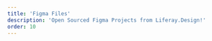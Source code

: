 ```yaml
---
title: 'Figma Files'
description: 'Open Sourced Figma Projects from Liferay.Design!'
order: 10
---
```



<Grid templateColumns="repeat(3, 1fr)" autoRows="auto" gap="1rem">
	<CardLexicon
		image
		imageUrl="/images/resources/figma-utilities.png"
		direction="horizontal"
		wide
		title="Utilities"
		text="Organize your Figma files with nice covers, create flows, affinity maps, wireframes, and more!"
		to="https://www.figma.com/file/6GlUEYKNbmobxSgfW2fRQA/liferay.design-utilities?node-id=428%3A1962"
		cta="Open in Figma"
	/>
	<CardLexicon
		image
		imageUrl="/images/resources/lexicon-cover.png"
		direction="horizontal"
		wide
		title="Lexicon"
		text="Our open source experience design language system for crafting beautiful interfaces."
		to="https://www.figma.com/file/fvvqKW4bIPIUfWqrtLAjD4/lexicon-dsl?node-id=254%3A3578"
		cta="Open in Figma"
	/>
	<CardLexicon
		image
		imageUrl="/images/resources/stylized-components.png"
		direction="horizontal"
		wide
		title="Stylized Components"
		text="Atomic elements like buttons, forms, and more that comprise our core web library."
		to="https://www.figma.com/file/9aU1KheoJlBTHfX27El0BW/stylized-components?node-id=31%3A676"
		cta="Open in Figma"
	/>
</Grid>
